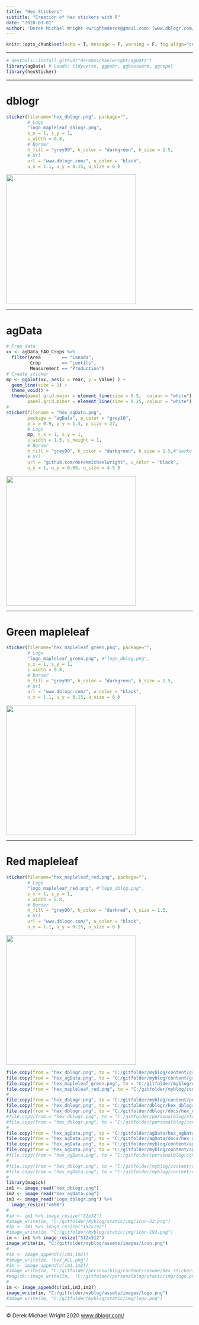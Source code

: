 ```yaml
---
title: "Hex Stickers"
subtitle: "Creation of hex stickers with R"
date: "2020-03-01"
author: "Derek Michael Wright <wrightmderek@gmail.com> [www.dblogr.com/](https://dblogr.netlify.com/)"
---
```


```r
knitr::opts_chunk$set(echo = T, message = F, warning = F, fig.align="center")
```

---

```r
# devtools::install_github("derekmichaelwright/agData")
library(agData) # Loads: tidyverse, ggpubr, ggbeeswarm, ggrepel
library(hexSticker)
```

---

# dblogr

```r
sticker(filename="hex_dblogr.png", package="",  
        # Logo
        "logo_mapleleaf_dblogr.png", 
        s_x = 1, s_y = 1, 
        s_width = 0.8,
        # Border
        h_fill = "grey90", h_color = "darkgreen", h_size = 1.5,
        # Url
        url = "www.dblogr.com/", u_color = "black",
        u_x = 1.1, u_y = 0.15, u_size = 6 )
```

![](hex_dblogr.png){width=350px}

---

# agData

```r
# Prep data
xx <- agData_FAO_Crops %>% 
  filter(Area        == "Canada", 
         Crop        == "Lentils", 
         Measurement == "Production")
# Create sticker
mp <- ggplot(xx, aes(x = Year, y = Value) ) + 
  geom_line(size = 1) + 
  theme_void() +
  theme(panel.grid.major = element_line(size = 0.5,  colour = "white"), 
        panel.grid.minor = element_line(size = 0.25, colour = "white") ) 
#
sticker(filename = "hex_agData.png",
        package = "agData", p_color = "grey10",
        p_x = 0.9, p_y = 1.3, p_size = 27,
        # Logo
        mp, s_x = 1, s_y = 1, 
        s_width = 1.5, s_height = 1,
        # Border 
        h_fill = "grey90", h_color = "darkgreen", h_size = 1.5,#"darkolivegreen"
        # Url
        url = "github.com/derekmichaelwright", u_color = "black",
        u_x = 1, u_y = 0.09, u_size = 4.5 )
```

![](hex_agData.png){width=350px}

---

# Green mapleleaf

```r
sticker(filename="hex_mapleleaf_green.png", package="",  
        # Logo
        "logo_mapleleaf_green.png", #"logo_dblog.png", 
        s_x = 1, s_y = 1, 
        s_width = 0.8,
        # Border
        h_fill = "grey90", h_color = "darkgreen", h_size = 1.5,
        # Url
        url = "www.dblogr.com/", u_color = "black",
        u_x = 1.1, u_y = 0.15, u_size = 6 )
```

![](hex_mapleleaf_green.png){width=350px}

---

# Red mapleleaf

```r
sticker(filename="hex_mapleleaf_red.png", package="",  
        # Logo
        "logo_mapleleaf_red.png", #"logo_dblog.png", 
        s_x = 1, s_y = 1, 
        s_width = 0.8,
        # Border
        h_fill = "grey90", h_color = "darkred", h_size = 1.5,
        # Url
        url = "www.dblogr.com/", u_color = "black",
        u_x = 1.1, u_y = 0.15, u_size = 6 )
```

![](hex_mapleleaf_red.png){width=350px}

```r
file.copy(from = "hex_dblogr.png", to = "C:/gitfolder/myblog/content/graphs_dblogr/hex_stickers/gallery/gallery/hex_dblogr.png", overwrite = T)
file.copy(from = "hex_agData.png", to = "C:/gitfolder/myblog/content/graphs_dblogr/hex_stickers/gallery/gallery/hex_agData.png", overwrite = T)
file.copy(from = "hex_mapleleaf_green.png", to = "C:/gitfolder/myblog/content/graphs_dblogr/hex_stickers/gallery/gallery/hex_mapleleaf_green.png", overwrite = T)
file.copy(from = "hex_mapleleaf_red.png", to = "C:/gitfolder/myblog/content/graphs_dblogr/hex_stickers/gallery/gallery/hex_mapleleaf_red.png", overwrite = T)
#
file.copy(from = "hex_dblogr.png", to = "C:/gitfolder/myblog/content/posts_dblogr/hex_stickers/featured.png", overwrite = T)
file.copy(from = "hex_dblogr.png", to = "C:/gitfolder/dblogr/hex_dblogr.png", overwrite = T)
file.copy(from = "hex_dblogr.png", to = "C:/gitfolder/dblogr/docs/hex_dblogr.png", overwrite = T)
#file.copy(from = "hex_dblogr.png", to = "C:/gitfolder/personalblog/static/img/logo.png", overwrite = T)
#file.copy(from = "hex_dblogr.png", to = "C:/gitfolder/personalblog/content/resume/hex_dblogr.png", overwrite = T)
#
file.copy(from = "hex_agData.png", to = "C:/gitfolder/agData/hex_agData.png", overwrite = T)
file.copy(from = "hex_agData.png", to = "C:/gitfolder/agData/docs/hex_agData.png", overwrite = T)
file.copy(from = "hex_agData.png", to = "C:/gitfolder/myblog/content/agdata/introduction_to_agdata/hex_agData.png", overwrite = T)
file.copy(from = "hex_agData.png", to = "C:/gitfolder/myblog/content/agdata/introduction_to_agdata/featured.png", overwrite = T)
#file.copy(from = "hex_agData.png", to = "C:/gitfolder/personalblog/content/resume/hex_agData.png", overwrite = T)
#
#file.copy(from = "hex_dblogr.png", to = "C:/gitfolder/myblog/content/dblogr/Hex_Wall/hex_files/dblogr.png", overwrite = T)
#file.copy(from = "hex_agData.png", to = "C:/gitfolder/myblog/content/dblogr/Hex_Wall/hex_files/agData.png", overwrite = T)
#
library(magick)
im1 <- image_read("hex_dblogr.png")
im2 <- image_read("hex_agData.png")
im3 <- image_read("Logo_dblogr.png") %>% 
  image_resize("x600")
#
#im <- im1 %>% image_resize("32x32")
#image_write(im, "C:/gitfolder/myblog/static/img/icon-32.png")
#im <- im1 %>% image_resize("192x192")
#image_write(im, "C:/gitfolder/myblog/static/img/icon-192.png")
im <- im1 %>% image_resize("512x512")
image_write(im, "C:/gitfolder/myblog/assets/images/icon.png")
#
#im <- image_append(c(im1,im2))
#image_write(im, "hex_ALL.png")
#im <- image_append(c(im1,im2))
#image_write(im, "C:/gitfolder/personalblog/content/resume/hex_stickers.png")
#magick::image_write(im,  "C:/gitfolder/personalblog/static/img/logo.png")
#
im <- image_append(c(im1,im3,im2))
image_write(im, "C:/gitfolder/myblog/assets/images/logo.png")
#image_write(im, "C:/gitfolder/myblog/static/img/logo.png")
```

---

&copy; Derek Michael Wright 2020 [www.dblogr.com/](https://dblogr.netlify.com/)